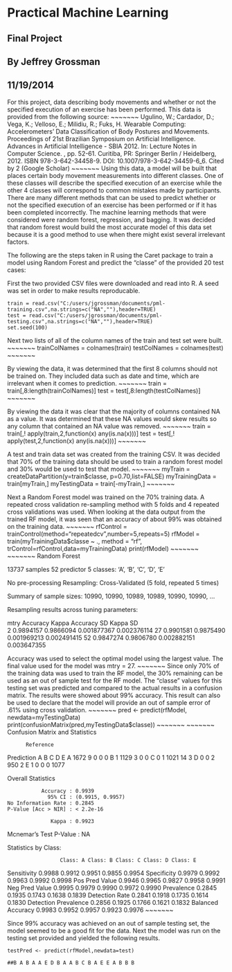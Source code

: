 Practical Machine Learning
=================================================================================
Final Project
------------------------------------
By Jeffrey Grossman
------------------------------------
11/19/2014
------------------------------------


For this project, data describing body movements and whether or not the specified execution of an exercise has been performed. This data is provided from the following source:
~~~~~~~
Ugulino, W.; Cardador, D.; Vega, K.; Velloso, E.; Milidiu, R.; Fuks, H. Wearable Computing: Accelerometers' Data Classification of Body Postures and Movements. Proceedings of 21st Brazilian Symposium on Artificial Intelligence. Advances in Artificial Intelligence - SBIA 2012. In: Lecture Notes in Computer Science. , pp. 52-61. Curitiba, PR: Springer Berlin / Heidelberg, 2012. ISBN 978-3-642-34458-9. DOI: 10.1007/978-3-642-34459-6_6. 
Cited by 2 (Google Scholar)
~~~~~~~
Using this data, a model will be built that places certain body movement measurements into different classes. One of these classes will describe the specified execution of an exercise while the other 4 classes will correspond to common mistakes made by participants. There are many different methods that can be used to predict whether or not the specified execution of an exercise has been performed or if it has been completed incorrectly. The machine learning methods that were considered were random forest, regression, and bagging. It was decided that random forest would build the most accurate model of this data set because it is a good method to use when there might exist several irrelevant factors. 

The following are the steps taken in R using the Caret package to train a model using Random Forest and predict the "classe" of the provided 20 test cases:

First the two provided CSV files were downloaded and read into R. A seed was set in order to make results reproducable.

~~~~~~~
train = read.csv("C:/users/jgrossman/documents/pml-training.csv",na.strings=c("NA",""),header=TRUE)
test = read.csv("C:/users/jgrossman/documents/pml-testing.csv",na.strings=c("NA",""),header=TRUE)
set.seed(100)
~~~~~~~

Next two lists of all of the column names of the train and test set were built.
~~~~~~~
trainColNames = colnames(train)
testColNames = colnames(test)
~~~~~~~

By viewing the data, it was determined that the first 8 columns should not be trained on. They included data such as date and time, which are irrelevant when it comes to prediction.
~~~~~~~
train = train[,8:length(trainColNames)]
test = test[,8:length(testColNames)]
~~~~~~~

By viewing the data it was clear that the majority of columns contained NA as a value. It was determined that these NA values would skew results so any column that contained an NA value was removed.
~~~~~~~
train = train[,! apply(train,2,function(x) any(is.na(x)))]
test = test[,! apply(test,2,function(x) any(is.na(x)))]
~~~~~~~

A test and train data set was created from the training CSV. It was decided that 70% of the training data should be used to train a random forest model and 30% would be used to test that model. 
~~~~~~~
myTrain = createDataPartition(y=train$classe, p=0.70,list=FALSE)
myTrainingData = train[myTrain,]
myTestingData = train[-myTrain,]
~~~~~~~

Next a Random Forest model was trained on the 70% training data. A repeated cross validation re-sampling method  with 5 folds and 4 repeated cross validations was used. When looking at the data output from the trained RF model, it was seen that an accuracy of about 99% was obtained on the training data. 
~~~~~~~
rfControl = trainControl(method="repeatedcv",number=5,repeats=5)
rfModel = train(myTrainingData$classe ~ ., method = "rf", trControl=rfControl,data=myTrainingData)
print(rfModel)
~~~~~~~
~~~~~~~
Random Forest 

13737 samples
   52 predictor
    5 classes: 'A', 'B', 'C', 'D', 'E' 

No pre-processing
Resampling: Cross-Validated (5 fold, repeated 5 times) 

Summary of sample sizes: 10990, 10990, 10989, 10989, 10990, 10990, ... 

Resampling results across tuning parameters:

  mtry  Accuracy   Kappa      Accuracy SD  Kappa SD   
   2    0.9894157  0.9866094  0.001877367  0.002376114
  27    0.9901581  0.9875490  0.001969213  0.002491415
  52    0.9847274  0.9806780  0.002882151  0.003647355

Accuracy was used to select the optimal model using  the largest value.
The final value used for the model was mtry = 27. 
~~~~~~~
Since only 70% of the training data was used to train the RF model, the 30% remaining can be used as an out of sample test for the RF model. The "classe" values for this testing set was predicted and compared to the actual results in a confusion matrix.  The results were showed about 99% accuracy. This result can also be used to declare that the model will provide an out of sample error of .61% using cross validation.
~~~~~~~
pred <- predict(rfModel, newdata=myTestingData)
print(confusionMatrix(pred,myTestingData$classe))
~~~~~~~
~~~~~~~
Confusion Matrix and Statistics

          Reference
Prediction    A    B    C    D    E
         A 1672    9    0    0    0
         B    1 1129    3    0    0
         C    0    1 1021   14    3
         D    0    0    2  950    2
         E    1    0    0    0 1077

Overall Statistics
                                          
               Accuracy : 0.9939          
                 95% CI : (0.9915, 0.9957)
    No Information Rate : 0.2845          
    P-Value [Acc > NIR] : < 2.2e-16       
                                          
                  Kappa : 0.9923          
 Mcnemar's Test P-Value : NA              

Statistics by Class:

                     Class: A Class: B Class: C Class: D Class: E
Sensitivity            0.9988   0.9912   0.9951   0.9855   0.9954
Specificity            0.9979   0.9992   0.9963   0.9992   0.9998
Pos Pred Value         0.9946   0.9965   0.9827   0.9958   0.9991
Neg Pred Value         0.9995   0.9979   0.9990   0.9972   0.9990
Prevalence             0.2845   0.1935   0.1743   0.1638   0.1839
Detection Rate         0.2841   0.1918   0.1735   0.1614   0.1830
Detection Prevalence   0.2856   0.1925   0.1766   0.1621   0.1832
Balanced Accuracy      0.9983   0.9952   0.9957   0.9923   0.9976
~~~~~~~

Since 99% accuracy was achieved on an out of sample testing set, the model seemed to be a good fit for the data. Next the model was run on the testing set provided and yielded the following results.

~~~~~~~
testPred <- predict(rfModel,newdata=test)
~~~~~~~
~~~~~~~
##B A B A A E D B A A B C B A E E A B B B
~~~~~~~